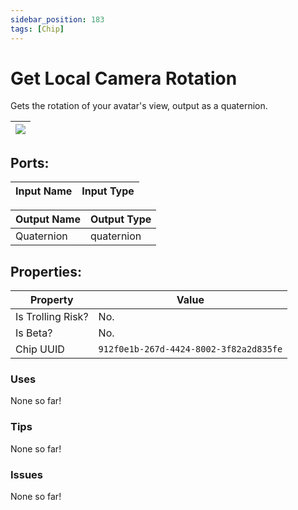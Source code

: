 ```yaml
---
sidebar_position: 183
tags: [Chip]
---
```


# Get Local Camera Rotation


Gets the rotation of your avatar's view, output as a quaternion.

| ![](https://images-ext-2.discordapp.net/external/MPmIaQzlEPmgGWlgi-WxBBXt0Bjv_zWPkg1y1f_sy3s/https/www.recroomcircuits.com/image/circuit/absolute-value?width=206&height=108) |
|-----|

## Ports:

| Input Name | Input Type |
|-----------|-----------|

| Output Name | Output Type |
|-----------|-----------|
| Quaternion | quaternion |

## Properties:

| Property  | Value |
|-------------------|-----------|
| Is Trolling Risk? | No. |
| Is Beta? | No. |
| Chip UUID | `912f0e1b-267d-4424-8002-3f82a2d835fe` |

### Uses

None so far!

### Tips

None so far!

### Issues

None so far!